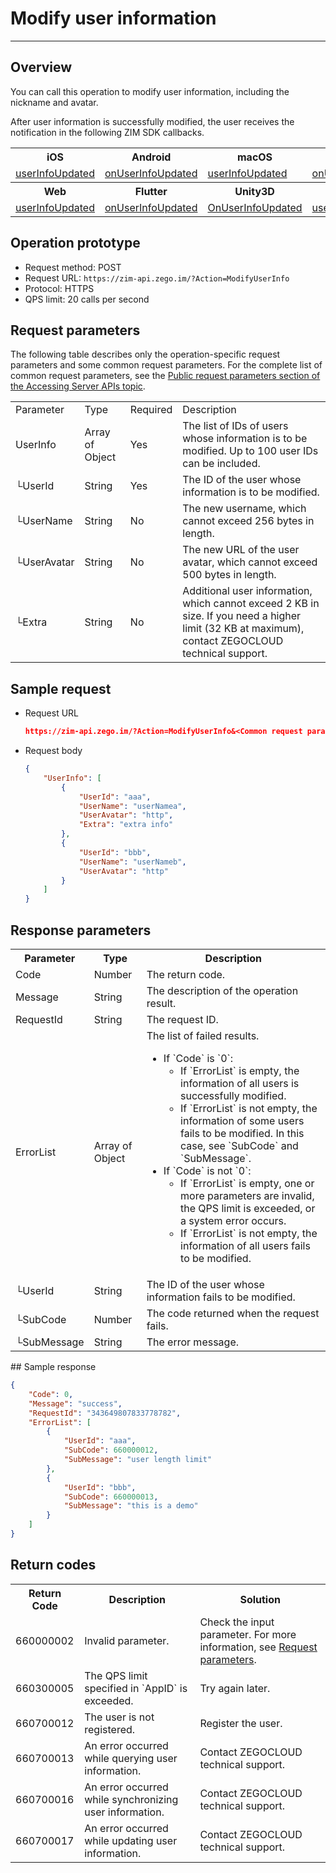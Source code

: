 # Modify user information

- - -


## Overview

You can call this operation to modify user information, including the nickname and avatar.

After user information is successfully modified, the user receives the notification in the following ZIM SDK callbacks.

<table>
<tbody><tr>
<th>iOS</th>
<th>Android</th>
<th>macOS</th>
<th>Windows</th>
</tr>
<tr>
<td><a href="https://www.zegocloud.com/article/api?doc=zim_API~objective-c_ios~protocol~ZIMEventHandler#zim-user-info-updated" rel="noreferrer noopenner">userInfoUpdated</a></td>
<td><a href="https://www.zegocloud.com/article/api?doc=zim_API~java_android~class~ZIMEventHandler#on-user-info-updated" rel="noreferrer noopenner">onUserInfoUpdated</a></td>
<td><a href="https://www.zegocloud.com/article/api?doc=zim_API~objective-c_macos~protocol~ZIMEventHandler#zim-user-info-updated" rel="noreferrer noopenner">userInfoUpdated</a></td>
<td><a href="https://www.zegocloud.com/article/api?doc=zim_API~cpp_windows~class~ZIMEventHandler#on-user-info-updated" rel="noreferrer noopenner">onUserInfoUpdated</a></td>
</tr>
<tr>
<th>Web</th>
<th>Flutter</th>
<th>Unity3D</th>
<th>React Native</th>
<th></th>
</tr>
<tr>
<td><a href="https://www.zegocloud.com/article/api?doc=zim_API~javascript_web~interface~ZIMEventHandler#user-info-updated" rel="noreferrer noopenner">userInfoUpdated</a></td>
<td><a href="https://pub.dev/documentation/zego_zim/latest/zego_zim/ZIMEventHandler/onUserInfoUpdated.html" rel="noreferrer noopenner">onUserInfoUpdated</a></td>
<td><a href="https://www.zegocloud.com/article/api?doc=zim_API~cs_unity3d~class~ZIMEventHandler#on-user-info-updated" rel="noreferrer noopenner">OnUserInfoUpdated</a></td>
<td><a href="https://www.zegocloud.com/article/api?doc=zim_API~javascript_react-native~interface~ZIMEventHandler#user-info-updated" rel="noreferrer noopenner">userInfoUpdated</a></td>
<td></td>
</tr>
</tbody></table>

## Operation prototype

- Request method: POST
- Request URL: `https://zim-api.zego.im/?Action=ModifyUserInfo`
- Protocol: HTTPS
- QPS limit: 20 calls per second

## Request parameters

The following table describes only the operation-specific request parameters and some common request parameters. For the complete list of common request parameters, see the [Public request parameters section of the Accessing Server APIs topic](./../Accessing%20Server%20APIs.mdx#public-parameters).

<table class="collapsible-table" >

<tbody><tr data-row-level="1">
<td>Parameter</td>
<td>Type</td>
<td>Required</td>
<td>Description</td>
</tr>
<tr data-row-level="2" data-row-child="true">
<td>UserInfo</td>
<td>Array of Object</td>
<td>Yes</td>
<td>The list of IDs of users whose information is to be modified. Up to 100 user IDs can be included.</td>
</tr>
<tr data-row-level="2-1">
<td>└UserId</td>
<td>String</td>
<td>Yes</td>
<td>The ID of the user whose information is to be modified.</td>
</tr>
<tr data-row-level="2-2">
<td>└UserName</td>
<td>String</td>
<td>No</td>
<td>The new username, which cannot exceed 256 bytes in length.</td>
</tr>
<tr data-row-level="2-3">
<td>└UserAvatar</td>
<td>String</td>
<td>No</td>
<td>The new URL of the user avatar, which cannot exceed 500 bytes in length.</td>
</tr>
<tr data-row-level="2-4">
<td>└Extra</td>
<td>String</td>
<td>No</td>
<td>Additional user information, which cannot exceed 2 KB in size. If you need a higher limit (32 KB at maximum), contact ZEGOCLOUD technical support.</td>
</tr>
</tbody></table>

## Sample request

- Request URL
  
  ```json
  https://zim-api.zego.im/?Action=ModifyUserInfo&<Common request parameters>
  ```

- Request body
  
  ```json
  {
      "UserInfo": [
          {
              "UserId": "aaa",
              "UserName": "userNamea",
              "UserAvatar": "http",
              "Extra": "extra info"
          },
          {
              "UserId": "bbb",
              "UserName": "userNameb",
              "UserAvatar": "http"
          }
      ]
  }
  ```

## Response parameters

<table class="collapsible-table" >

<tbody><tr data-row-level="1">
<th>Parameter</th>
<th>Type</th>
<th>Description</th>
</tr>
<tr data-row-level="2">
<td>Code</td>
<td>Number</td>
<td>The return code.</td>
</tr>
<tr data-row-level="3">
<td>Message</td>
<td>String</td>
<td>The description of the operation result.</td>
</tr>
<tr data-row-level="4">
<td>RequestId</td>
<td>String</td>
<td>The request ID.</td>
</tr>
<tr data-row-level="5" data-row-child="true">
<td>ErrorList</td>
<td>Array of Object</td>
<td>
The list of failed results.
<ul>
<li>
If `Code` is `0`:
<ul>
<li>If `ErrorList` is empty, the information of all users is successfully modified.</li>
<li>If `ErrorList` is not empty, the information of some users fails to be modified. In this case, see `SubCode` and `SubMessage`.</li>
</ul>
</li>
<li>
If `Code` is not `0`:
<ul>
<li>If `ErrorList` is empty, one or more parameters are invalid, the QPS limit is exceeded, or a system error occurs.</li>
<li>If `ErrorList` is not empty, the information of all users fails to be modified.</li>
</ul>
</li>
</ul></td>
</tr>
<tr data-row-level="5-1">
<td>└UserId</td>
<td>String</td>
<td>The ID of the user whose information fails to be modified.</td>
</tr>
<tr data-row-level="5-2">
<td>└SubCode</td>
<td>Number</td>
<td>The code returned when the request fails.</td>
</tr>
<tr data-row-level="5-3">
<td>└SubMessage</td>
<td>String</td>
<td>The error message.</td>
</tr>
</tbody></table>
## Sample response

```json
{
    "Code": 0,
    "Message": "success",
    "RequestId": "343649807833778782",
    "ErrorList": [
        {
            "UserId": "aaa",
            "SubCode": 660000012,
            "SubMessage": "user length limit"
        },
        {
            "UserId": "bbb",
            "SubCode": 660000013,
            "SubMessage": "this is a demo"
        }
    ]
}
```

## Return codes

<table>

<tbody><tr>
<th>Return Code</th>
<th>Description</th>
<th>Solution</th>
</tr>
<tr>
<td>660000002</td>
<td>Invalid parameter.</td>
<td>Check the input parameter. For more information, see <a href="#3">Request parameters</a>.</td>
</tr>
<tr>
<td>660300005</td>
<td>The QPS limit specified in `AppID` is exceeded.</td>
<td>Try again later.</td>
</tr>
<tr>
<td>660700012</td>
<td>The user is not registered.</td>
<td>Register the user.</td>
</tr>
<tr>
<td>660700013</td>
<td>An error occurred while querying user information.</td>
<td>Contact ZEGOCLOUD technical support.</td>
</tr>
<tr>
<td>660700016</td>
<td>An error occurred while synchronizing user information.</td>
<td>Contact ZEGOCLOUD technical support.</td>
</tr>
<tr>
<td>660700017</td>
<td>An error occurred while updating user information.</td>
<td>Contact ZEGOCLOUD technical support.</td>
</tr>
</tbody></table>
